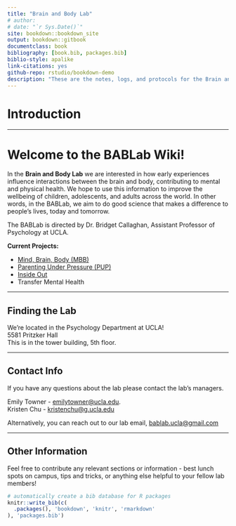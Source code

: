 ```yaml
--- 
title: "Brain and Body Lab"
# author:
# date: "`r Sys.Date()`"
site: bookdown::bookdown_site
output: bookdown::gitbook
documentclass: book
bibliography: [book.bib, packages.bib]
biblio-style: apalike
link-citations: yes
github-repo: rstudio/bookdown-demo
description: "These are the notes, logs, and protocols for the Brain and Body Lab at UCLA"
---
```


# Introduction

----------


<h1>Welcome to the BABLab Wiki!</h1>

In the <b>Brain and Body Lab</b> we are interested in how early experiences influence interactions between the brain and body, contributing to mental and physical health. We hope to use this information to improve the wellbeing of children, adolescents, and adults across the world. In other words, in the BABLab, we aim to do good science that makes a difference to people’s lives, today and tomorrow.

The BABLab is directed by Dr. Bridget Callaghan, Assistant Professor of Psychology at UCLA.

**Current Projects:**

 - [Mind, Brain, Body (MBB)](https://bablab.github.io/wiki_mind_brain_body/)
 - [Parenting Under Pressure (PUP)](https://bablab.github.io/wiki_parenting_under_pressure/)
 - [Inside Out](https://bablab.github.io/wiki_inside_out/)
 - Transfer Mental Health

<hr>

## Finding the Lab

We're located in the Psychology Department at UCLA! <br>
5581 Pritzker Hall <br>
This is in the tower building, 5th floor.

<hr>

## Contact Info

If you have any questions about the lab please contact the lab's managers.

Emily Towner - [emilytowner@ucla.edu](mailto:emilytowner@ucla.edu). <br>
Kristen Chu - [kristenchu@g.ucla.edu](mailto:kristenchu@g.ucla.edu)

Alternatively, you can reach out to our lab email, [bablab.ucla@gmail.com](mailto:bablab.ucla@gmail.com)

<hr>

## Other Information

Feel free to contribute any relevant sections or information - best lunch spots on campus, tips and tricks, or anything else helpful to your fellow lab members!

```r
# automatically create a bib database for R packages
knitr::write_bib(c(
  .packages(), 'bookdown', 'knitr', 'rmarkdown'
), 'packages.bib')
```
